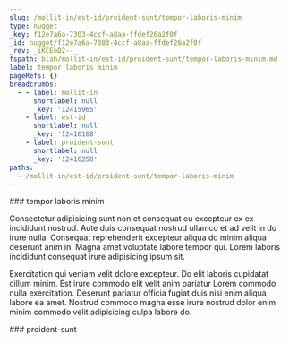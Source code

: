 ```yaml
---
slug: /mollit-in/est-id/proident-sunt/tempor-laboris-minim
type: nugget
_key: f12e7a6a-7303-4ccf-a8aa-ffdef26a2f0f
_id: nugget/f12e7a6a-7303-4ccf-a8aa-ffdef26a2f0f
_rev: _iKCEoD2--_
fspath: blah/mollit-in/est-id/proident-sunt/tempor-laboris-minim.md
label: tempor laboris minim
pageRefs: {}
breadcrumbs:
  - - label: mollit-in
      shortlabel: null
      _key: '12415965'
    - label: est-id
      shortlabel: null
      _key: '12416168'
    - label: proident-sunt
      shortlabel: null
      _key: '12416258'
paths:
  - /mollit-in/est-id/proident-sunt/tempor-laboris-minim
---
```


<NuggetArea>
<Nugget slug="/mollit-in/est-id/proident-sunt/tempor-laboris-minim" type="nugget" _key="f12e7a6a-7303-4ccf-a8aa-ffdef26a2f0f" _id="nugget/f12e7a6a-7303-4ccf-a8aa-ffdef26a2f0f" _rev="_iKCEoD2--_" fspath="blah/mollit-in/est-id/proident-sunt/tempor-laboris-minim.md" label="tempor laboris minim" paths="/mollit-in/est-id/proident-sunt/tempor-laboris-minim">
<NuggetBody>
### tempor laboris minim

Consectetur adipisicing sunt non et consequat eu excepteur ex ex incididunt nostrud. Aute duis consequat nostrud ullamco et ad velit in do irure nulla. Consequat reprehenderit excepteur aliqua do minim aliqua deserunt anim in. Magna amet voluptate labore tempor qui. Lorem laboris incididunt consequat irure adipisicing ipsum sit.

Exercitation qui veniam velit dolore excepteur. Do elit laboris cupidatat cillum minim. Est irure commodo elit velit anim pariatur Lorem commodo nulla exercitation. Deserunt pariatur officia fugiat duis nisi enim aliqua labore ea amet. Nostrud commodo magna esse irure nostrud dolor enim minim commodo velit adipisicing culpa labore do.

</NuggetBody>
<Breadcrumbs>
<Crumbs>
<Crumb _key="12415965" label="mollit-in" /><Crumb _key="12416168" label="est-id" /><Crumb _key="12416258" label="proident-sunt" />
</Crumbs>
</Breadcrumbs>
</Nugget>

<NuggetsInbound>
</NuggetsInbound>
<NuggetsOutbound>
</NuggetsOutbound>
</NuggetArea>
<PassagesInbound>
<Passage direction="inbound" type="passage" _key="12416258" _id="passage/12416258" _rev="_iKCEoDy--_" label="proident-sunt" passage="proident-sunt" fspath="blah/mollit-in/est-id/proident-sunt" paths="/mollit-in/est-id/proident-sunt" slug="/mollit-in/est-id/proident-sunt">
<NuggetBody>
### proident-sunt

</NuggetBody>
<Breadcrumbs>
<Crumbs>
<Crumb _key="12415965" label="mollit-in" /><Crumb _key="12416168" label="est-id" />
</Crumbs>
</Breadcrumbs>
</Passage>

</PassagesInbound>
<PassagesOutbound>
</PassagesOutbound>